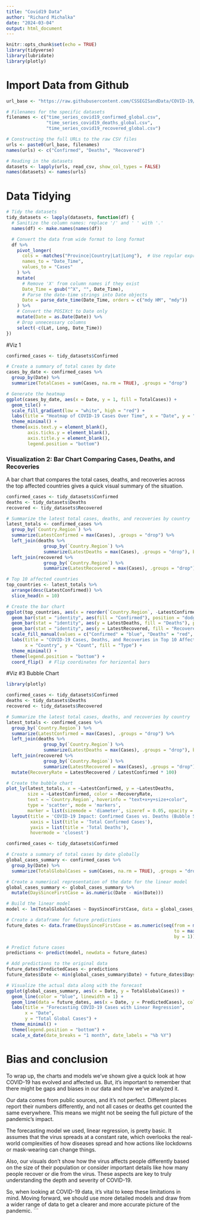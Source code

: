 ```yaml
---
title: "Covid19 Data"
author: "Richard Michalka"
date: "2024-03-04"
output: html_document
---
```


```r
knitr::opts_chunk$set(echo = TRUE)
library(tidyverse)
library(lubridate)
library(plotly)
```

# Import Data from Github
```r
url_base <- "https://raw.githubusercontent.com/CSSEGISandData/COVID-19/master/csse_covid_19_data/csse_covid_19_time_series/"

# Filenames for the specific datasets
filenames <- c("time_series_covid19_confirmed_global.csv",
               "time_series_covid19_deaths_global.csv",
               "time_series_covid19_recovered_global.csv")

# Constructing the full URLs to the raw CSV files
urls <- paste0(url_base, filenames)
names(urls) <- c("Confirmed", "Deaths", "Recovered")

# Reading in the datasets
datasets <- lapply(urls, read_csv, show_col_types = FALSE)
names(datasets) <- names(urls)
```


# Data Tidying
```r
# Tidy the datasets
tidy_datasets <- lapply(datasets, function(df) {
  # Sanitize the column names: replace '/' and ' ' with '.'
  names(df) <- make.names(names(df))

  # Convert the data from wide format to long format
  df %>%
    pivot_longer(
      cols = -matches("Province|Country|Lat|Long"),  # Use regular expression to exclude non-date columns
      names_to = "Date_Time",
      values_to = "Cases"
    ) %>%
    mutate(
      # Remove 'X' from column names if they exist
      Date_Time = gsub("^X", "", Date_Time),
      # Parse the date-time strings into Date objects
      Date = parse_date_time(Date_Time, orders = c("mdy HM", "mdy"))
    ) %>%
    # Convert the POSIXct to Date only
    mutate(Date = as.Date(Date)) %>%
    # Drop unnecessary columns
    select(-c(Lat, Long, Date_Time))
})

```
#Viz 1
```r
confirmed_cases <- tidy_datasets$Confirmed

# Create a summary of total cases by date
cases_by_date <- confirmed_cases %>%
  group_by(Date) %>%
  summarize(TotalCases = sum(Cases, na.rm = TRUE), .groups = "drop")

# Generate the heatmap
ggplot(cases_by_date, aes(x = Date, y = 1, fill = TotalCases)) +
  geom_tile() +
  scale_fill_gradient(low = "white", high = "red") +
  labs(title = "Heatmap of COVID-19 Cases Over Time", x = "Date", y = "", fill = "Total Cases") +
  theme_minimal() +
  theme(axis.text.y = element_blank(),
        axis.ticks.y = element_blank(),
        axis.title.y = element_blank(),
        legend.position = "bottom")
```


### Visualization 2: Bar Chart Comparing Cases, Deaths, and Recoveries

A bar chart that compares the total cases, deaths, and recoveries across the top affected countries gives a quick visual summary of the situation.

```r
confirmed_cases <- tidy_datasets$Confirmed
deaths <- tidy_datasets$Deaths
recovered <- tidy_datasets$Recovered

# Summarize the latest total cases, deaths, and recoveries by country
latest_totals <- confirmed_cases %>%
  group_by(`Country.Region`) %>%
  summarize(LatestConfirmed = max(Cases), .groups = "drop") %>%
  left_join(deaths %>%
              group_by(`Country.Region`) %>%
              summarize(LatestDeaths = max(Cases), .groups = "drop"), by = "Country.Region") %>%
  left_join(recovered %>%
              group_by(`Country.Region`) %>%
              summarize(LatestRecovered = max(Cases), .groups = "drop"), by = "Country.Region")

# Top 10 affected countries
top_countries <- latest_totals %>%
  arrange(desc(LatestConfirmed)) %>%
  slice_head(n = 10)

# Create the bar chart
ggplot(top_countries, aes(x = reorder(`Country.Region`, -LatestConfirmed), y = LatestConfirmed)) +
  geom_bar(stat = "identity", aes(fill = "Confirmed"), position = "dodge") +
  geom_bar(stat = "identity", aes(y = LatestDeaths, fill = "Deaths"), position = "dodge") +
  geom_bar(stat = "identity", aes(y = LatestRecovered, fill = "Recovered"), position = "dodge") +
  scale_fill_manual(values = c("Confirmed" = "blue", "Deaths" = "red", "Recovered" = "green")) +
  labs(title = "COVID-19 Cases, Deaths, and Recoveries in Top 10 Affected Countries",
       x = "Country", y = "Count", fill = "Type") +
  theme_minimal() +
  theme(legend.position = "bottom") +
  coord_flip()  # Flip coordinates for horizontal bars
```
#Viz #3 Bubble Chart
```r
library(plotly)

confirmed_cases <- tidy_datasets$Confirmed
deaths <- tidy_datasets$Deaths
recovered <- tidy_datasets$Recovered

# Summarize the latest total cases, deaths, and recoveries by country
latest_totals <- confirmed_cases %>%
  group_by(`Country.Region`) %>%
  summarize(LatestConfirmed = max(Cases), .groups = "drop") %>%
  left_join(deaths %>%
              group_by(`Country.Region`) %>%
              summarize(LatestDeaths = max(Cases), .groups = "drop"), by = "Country.Region") %>%
  left_join(recovered %>%
              group_by(`Country.Region`) %>%
              summarize(LatestRecovered = max(Cases), .groups = "drop"), by = "Country.Region") %>%
  mutate(RecoveryRate = LatestRecovered / LatestConfirmed * 100)

# Create the bubble chart
plot_ly(latest_totals, x = ~LatestConfirmed, y = ~LatestDeaths,
        size = ~LatestConfirmed, color = ~RecoveryRate,
        text = ~`Country.Region`, hoverinfo = "text+x+y+size+color",
        type = 'scatter', mode = 'markers',
        marker = list(sizemode = 'diameter', sizeref = 0.05, opacity = 0.5)) %>%
  layout(title = 'COVID-19 Impact: Confirmed Cases vs. Deaths (Bubble Size: Total Confirmed Cases, Color: Recovery Rate)',
         xaxis = list(title = 'Total Confirmed Cases'),
         yaxis = list(title = 'Total Deaths'),
         hovermode = 'closest')
```


```r
confirmed_cases <- tidy_datasets$Confirmed

# Create a summary of total cases by date globally
global_cases_summary <- confirmed_cases %>%
  group_by(Date) %>%
  summarize(TotalGlobalCases = sum(Cases, na.rm = TRUE), .groups = "drop")

# Create a numerical representation of the date for the linear model
global_cases_summary <- global_cases_summary %>%
  mutate(DaysSinceFirstCase = as.numeric(Date - min(Date)))

# Build the linear model
model <- lm(TotalGlobalCases ~ DaysSinceFirstCase, data = global_cases_summary)

# Create a dataframe for future predictions
future_dates <- data.frame(DaysSinceFirstCase = as.numeric(seq(from = max(global_cases_summary$DaysSinceFirstCase),
                                                               to = max(global_cases_summary$DaysSinceFirstCase) + 30,
                                                               by = 1)))

# Predict future cases
predictions <- predict(model, newdata = future_dates)

# Add predictions to the original data
future_dates$PredictedCases <- predictions
future_dates$Date <- min(global_cases_summary$Date) + future_dates$DaysSinceFirstCase

# Visualize the actual data along with the forecast
ggplot(global_cases_summary, aes(x = Date, y = TotalGlobalCases)) +
  geom_line(color = "blue", linewidth = 1) +
  geom_line(data = future_dates, aes(x = Date, y = PredictedCases), color = "red", linewidth = 1, linetype = "dashed") +
  labs(title = "Forecasting COVID-19 Cases with Linear Regression",
       x = "Date",
       y = "Total Global Cases") +
  theme_minimal() +
  theme(legend.position = "bottom") +
  scale_x_date(date_breaks = "1 month", date_labels = "%b %Y")
```

# Bias and conclusion
To wrap up, the charts and models we've shown give a quick look at how COVID-19 has evolved and affected us. But, it's important to remember that there might be gaps and biases in our data and how we've analyzed it.

Our data comes from public sources, and it's not perfect. Different places report their numbers differently, and not all cases or deaths get counted the same everywhere. This means we might not be seeing the full picture of the pandemic's impact.

The forecasting model we used, linear regression, is pretty basic. It assumes that the virus spreads at a constant rate, which overlooks the real-world complexities of how diseases spread and how actions like lockdowns or mask-wearing can change things.

Also, our visuals don't show how the virus affects people differently based on the size of their population or consider important details like how many people recover or die from the virus. These aspects are key to truly understanding the depth and severity of COVID-19.

So, when looking at COVID-19 data, it's vital to keep these limitations in mind. Moving forward, we should use more detailed models and draw from a wider range of data to get a clearer and more accurate picture of the pandemic.
```